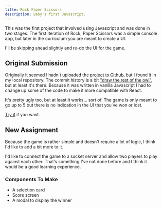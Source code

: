 ```yaml
---
title: Rock Paper Scissors
description: Baby's first Javascript.
---
```


This was the first project that involved using Javascript and was done in two stages. The first iteration of Rock, Paper Scissors was a simple console app, but
later in the curriculum you are meant to create a UI.

I'll be skipping ahead slightly and re-do the UI for the game.


## Original Submission

Originally it seemed I hadn't uploaded the [project to Github](https://github.com/SQUASHD/rock-paper-scissors), but I found it in my local repository.
The commit history is a bit ["draw the rest of the owl"](https://www.valueresearchonline.com/content-assets/images/49359_20210524-vr-premium-graphic-1_1__w660__.jpg), but at least it's there.
Because it was written in vanilla Javascript I had to change up some of the code to make it more compatible with React.

It's pretty ugly too, but at least it works... sort of. The game is only meant to go up to 5 but there is no indication in the UI that you've won or lost.

[Try it](/projects/rock-paper-scissors/old) if you want.


## New Assignment

Because the game is rather simple and doesn't require a lot of logic, I think I'd like to add a bit more to it.

I'd like to connect the game to a socket server and allow two players to play against each other. That's something I've not done before and I think it would be a good learning experience.


### Components To Make

- A selection card
- Score screen
- A modal to display the winner

